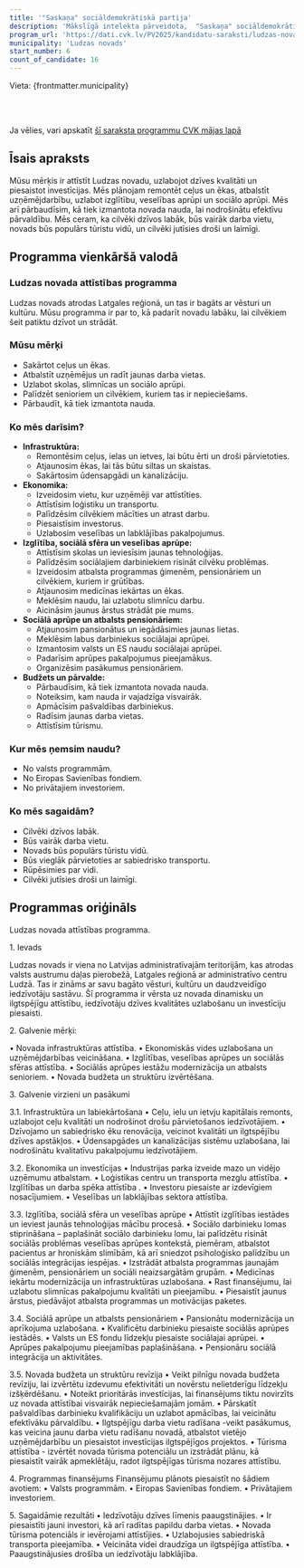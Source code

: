 ```yaml
---
title: '"Saskaņa" sociāldemokrātiskā partija'
description: 'Mākslīgā intelekta pārveidota,  "Saskaņa" sociāldemokrātiskā partija - Ludzas novads programma vienkāršā valodā'
program_url: 'https://dati.cvk.lv/PV2025/kandidatu-saraksti/ludzas-novads/saskana-socialdemokratiska-partija'
municipality: 'Ludzas novads'
start_number: 6
count_of_candidate: 16
---
```



Vieta: {frontmatter.municipality}<br/>

<Badge text="Infrastruktūras attīstība" variant="note" size="small" /> <Badge text="Ekonomikas veicināšana" variant="note" size="small" /> <Badge text="Sociālā aprūpe" variant="note" size="small" /> <Badge text="Veselības aprūpes uzlabošana" variant="note" size="small" /> <Badge text="Budžeta revīzija" variant="note" size="small" />

<br/><br/> 

<Card title='Šis ir mākslīga intelekta ģenerēts apraksts' icon='starlight'>
    Ja vēlies, vari apskatīt <a href={frontmatter.program_url} target='_blank'>šī saraksta programmu CVK mājas lapā</a>
    </Card>

## Īsais apraksts

Mūsu mērķis ir attīstīt Ludzas novadu, uzlabojot dzīves kvalitāti un piesaistot investīcijas. Mēs plānojam remontēt ceļus un ēkas, atbalstīt uzņēmējdarbību, uzlabot izglītību, veselības aprūpi un sociālo aprūpi. Mēs arī pārbaudīsim, kā tiek izmantota novada nauda, lai nodrošinātu efektīvu pārvaldību. Mēs ceram, ka cilvēki dzīvos labāk, būs vairāk darba vietu, novads būs populārs tūristu vidū, un cilvēki jutīsies droši un laimīgi.

## Programma vienkāršā valodā

### Ludzas novada attīstības programma

Ludzas novads atrodas Latgales reģionā, un tas ir bagāts ar vēsturi un kultūru. Mūsu programma ir par to, kā padarīt novadu labāku, lai cilvēkiem šeit patiktu dzīvot un strādāt.

### Mūsu mērķi

*   Sakārtot ceļus un ēkas.
*   Atbalstīt uzņēmējus un radīt jaunas darba vietas.
*   Uzlabot skolas, slimnīcas un sociālo aprūpi.
*   Palīdzēt senioriem un cilvēkiem, kuriem tas ir nepieciešams.
*   Pārbaudīt, kā tiek izmantota nauda.

### Ko mēs darīsim?

*   **Infrastruktūra:**
    *   Remontēsim ceļus, ielas un ietves, lai būtu ērti un droši pārvietoties.
    *   Atjaunosim ēkas, lai tās būtu siltas un skaistas.
    *   Sakārtosim ūdensapgādi un kanalizāciju.
*   **Ekonomika:**
    *   Izveidosim vietu, kur uzņēmēji var attīstīties.
    *   Attīstīsim loģistiku un transportu.
    *   Palīdzēsim cilvēkiem mācīties un atrast darbu.
    *   Piesaistīsim investorus.
    *   Uzlabosim veselības un labklājības pakalpojumus.
*   **Izglītība, sociālā sfēra un veselības aprūpe:**
    *   Attīstīsim skolas un ieviesīsim jaunas tehnoloģijas.
    *   Palīdzēsim sociālajiem darbiniekiem risināt cilvēku problēmas.
    *   Izveidosim atbalsta programmas ģimenēm, pensionāriem un cilvēkiem, kuriem ir grūtības.
    *   Atjaunosim medicīnas iekārtas un ēkas.
    *   Meklēsim naudu, lai uzlabotu slimnīcu darbu.
    *   Aicināsim jaunus ārstus strādāt pie mums.
*   **Sociālā aprūpe un atbalsts pensionāriem:**
    *   Atjaunosim pansionātus un iegādāsimies jaunas lietas.
    *   Meklēsim labus darbiniekus sociālajai aprūpei.
    *   Izmantosim valsts un ES naudu sociālajai aprūpei.
    *   Padarīsim aprūpes pakalpojumus pieejamākus.
    *   Organizēsim pasākumus pensionāriem.
*   **Budžets un pārvalde:**
    *   Pārbaudīsim, kā tiek izmantota novada nauda.
    *   Noteiksim, kam nauda ir vajadzīga visvairāk.
    *   Apmācīsim pašvaldības darbiniekus.
    *   Radīsim jaunas darba vietas.
    *   Attīstīsim tūrismu.

### Kur mēs ņemsim naudu?

*   No valsts programmām.
*   No Eiropas Savienības fondiem.
*   No privātajiem investoriem.

### Ko mēs sagaidām?

*   Cilvēki dzīvos labāk.
*   Būs vairāk darba vietu.
*   Novads būs populārs tūristu vidū.
*   Būs vieglāk pārvietoties ar sabiedrisko transportu.
*   Rūpēsimies par vidi.
*   Cilvēki jutīsies droši un laimīgi.

## Programmas oriģināls

Ludzas novada attīstības programma.

1.⁠ ⁠Ievads

Ludzas novads ir viena no Latvijas administratīvajām teritorijām, kas atrodas valsts austrumu daļas pierobežā, Latgales reģionā ar administratīvo centru Ludzā. Tas ir zināms ar savu bagāto vēsturi, kultūru un daudzveidīgo iedzīvotāju sastāvu. Šī programma ir vērsta uz novada dinamisku un ilgtspējīgu attīstību, iedzīvotāju dzīves kvalitātes uzlabošanu un investīciju piesaisti.

2.⁠ ⁠Galvenie mērķi:

• Novada infrastruktūras attīstība.
• Ekonomiskās vides uzlabošana un uzņēmējdarbības veicināšana.
• Izglītības, veselības aprūpes un sociālās sfēras attīstība.
• Sociālās aprūpes iestāžu modernizācija un atbalsts senioriem.
• Novada budžeta un struktūru izvērtēšana.

3.⁠ ⁠Galvenie virzieni un pasākumi

3.1. Infrastruktūra un labiekārtošana
• Ceļu, ielu un ietvju kapitālais remonts, uzlabojot ceļu kvalitāti un nodrošinot drošu pārvietošanos iedzīvotājiem.
• Dzīvojamo un sabiedrisko ēku renovācija, veicinot kvalitāti un ilgtspējību dzīves apstākļos.
• Ūdensapgādes un kanalizācijas sistēmu uzlabošana, lai nodrošinātu kvalitatīvu pakalpojumu iedzīvotājiem.

3.2. Ekonomika un investīcijas
• Industrijas parka izveide mazo un vidējo uzņēmumu atbalstam.
• Loģistikas centru un transporta mezglu attīstība.
• Izglītības un darba spēka attīstība .
• Investoru piesaiste ar izdevīgiem nosacījumiem.
• Veselības un labklājības sektora attīstība.

3.3. Izglītība, sociālā sfēra un veselības aprūpe
• Attīstīt izglītības iestādes un ieviest jaunās tehnoloģijas mācību procesā.
• Sociālo darbinieku lomas stiprināšana – paplašināt sociālo darbinieku lomu, lai palīdzētu risināt sociālās problēmas veselības aprūpes kontekstā, piemēram, atbalstot pacientus ar hroniskām slimībām, kā arī sniedzot psiholoģisko palīdzību un sociālās integrācijas iespējas.
• Izstrādāt atbalsta programmas jaunajām ģimenēm, pensionāriem un sociāli neaizsargātām grupām.
• Medicīnas iekārtu modernizācija un infrastruktūras uzlabošana.
• Rast finansējumu, lai uzlabotu slimnīcas pakalpojumu kvalitāti un pieejamību.
• Piesaistīt jaunus ārstus, piedāvājot atbalsta programmas un motivācijas paketes.

3.4. Sociālā aprūpe un atbalsts pensionāriem
• Pansionātu modernizācija un aprīkojuma uzlabošana.
• Kvalificētu darbinieku piesaiste sociālās aprūpes iestādēs.
• Valsts un ES fondu līdzekļu piesaiste sociālajai aprūpei.
• Aprūpes pakalpojumu pieejamības paplašināšana.
• Pensionāru sociālā integrācija un aktivitātes.

3.5. Novada budžeta un struktūru revīzija
• Veikt pilnīgu novada budžeta revīziju, lai izvērtētu izdevumu efektivitāti un novērstu nelietderīgu līdzekļu izšķērdēšanu.
• Noteikt prioritārās investīcijas, lai finansējums tiktu novirzīts uz novada attīstībai visvairāk nepieciešamajām jomām.
• Pārskatīt pašvaldības darbinieku kvalifikāciju un uzlabot apmācības, lai veicinātu efektīvāku pārvaldību.
• Ilgtspējīgu darba vietu radīšana -veikt pasākumus, kas veicina jaunu darba vietu radīšanu novadā, atbalstot vietējo uzņēmējdarbību un piesaistot investīcijas ilgtspējīgos projektos.
• Tūrisma attīstība - izvērtēt novada tūrisma potenciālu un izstrādāt plānu, kā piesaistīt vairāk apmeklētāju, radot ilgtspējīgas tūrisma nozares attīstību.

4.⁠ ⁠Programmas finansējums
Finansējumu plānots piesaistīt no šādiem avotiem:
• Valsts programmām.
• Eiropas Savienības fondiem.
• Privātajiem investoriem.

5.⁠ ⁠Sagaidāmie rezultāti
• Iedzīvotāju dzīves līmenis paaugstinājies.
• Ir piesaistīti jauni investori, kā arī radītas papildu darba vietas.
• Novada tūrisma potenciāls ir ievērojami attīstījies.
• Uzlabojusies sabiedriskā transporta pieejamība.
• Veicināta videi draudzīga un ilgtspējīga attīstība.
• Paaugstinājusies drošība un iedzīvotāju labklājība.
